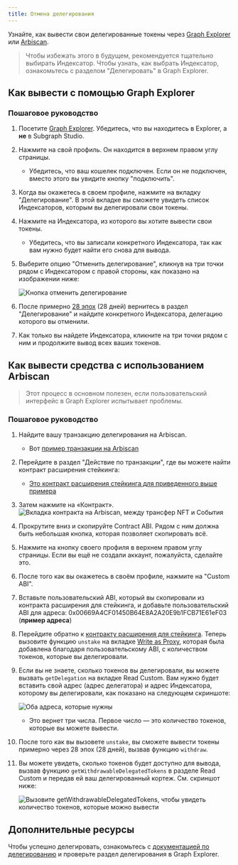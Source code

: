 ```yaml
---
title: Отмена делегирования
---
```


Узнайте, как вывести свои делегированные токены через [Graph Explorer](https://thegraph.com/explorer) или [Arbiscan](https://arbiscan.io/).

> Чтобы избежать этого в будущем, рекомендуется тщательно выбирать Индексатор. Чтобы узнать, как выбрать Индексатор, ознакомьтесь с разделом "Делегировать" в Graph Explorer.

## Как вывести с помощью Graph Explorer

### Пошаговое руководство

1. Посетите [Graph Explorer](https://thegraph.com/explorer). Убедитесь, что вы находитесь в Explorer, а **не** в Subgraph Studio.

2. Нажмите на свой профиль. Он находится в верхнем правом углу страницы.
   - Убедитесь, что ваш кошелек подключен. Если он не подключен, вместо этого вы увидите кнопку "подключить".

3. Когда вы окажетесь в своем профиле, нажмите на вкладку "Делегирование". В этой вкладке вы сможете увидеть список Индексаторов, которым вы делегировали свои токены.

4. Нажмите на Индексатора, из которого вы хотите вывести свои токены.
   - Убедитесь, что вы записали конкретного Индексатора, так как вам нужно будет найти его снова для вывода.

5. Выберите опцию "Отменить делегирование", кликнув на три точки рядом с Индексатором с правой стороны, как показано на изображении ниже:

   ![Кнопка отменить делегирование](/img/undelegate-button.png)

6. После примерно [28 эпох](https://thegraph.com/explorer/network/epochs?chain=arbitrum-one) (28 дней) вернитесь в раздел "Делегирование" и найдите конкретного Индексатора, делегацию которого вы отменили.

7. Как только вы найдете Индексатора, кликните на три точки рядом с ним и продолжите вывод всех ваших токенов.

## Как вывести средства с использованием Arbiscan

> Этот процесс в основном полезен, если пользовательский интерфейс в Graph Explorer испытывает проблемы.

### Пошаговое руководство

1. Найдите вашу транзакцию делегирования на Arbiscan.
   - Вот [пример транзакции на Arbiscan](https://arbiscan.io/tx/0xcf2110eac897099f821064445041031efb32786392bdbe7544a4cb7a6b2e4f9a)

2. Перейдите в раздел "Действие по транзакции", где вы можете найти контракт расширения стейкинга:
   - [Это контракт расширения стейкинга для приведенного выше примера](https://arbiscan.io/address/0x00669A4CF01450B64E8A2A20E9b1FCB71E61eF03)

3. Затем нажмите на «Контракт». ![Вкладка контракта на Arbiscan, между трансфер NFT и События](/img/arbiscan-contract.png)

4. Прокрутите вниз и скопируйте Contract ABI. Рядом с ним должна быть небольшая кнопка, которая позволяет скопировать всё.

5. Нажмите на кнопку своего профиля в верхнем правом углу страницы. Если вы ещё не создали аккаунт, пожалуйста, сделайте это.

6. После того как вы окажетесь в своём профиле, нажмите на "Custom ABI".

7. Вставьте пользовательский ABI, который вы скопировали из контракта расширения для стейкинга, и добавьте пользовательский ABI для адреса: 0x00669A4CF01450B64E8A2A20E9b1FCB71E61eF03 (**пример адреса**)

8. Перейдите обратно к [контракту расширения для стейкинга](https://arbiscan.io/address/0x00669A4CF01450B64E8A2A20E9b1FCB71E61eF03#writeProxyContract). Теперь вызовите функцию `unstake` на вкладке [Write as Proxy](https://arbiscan.io/address/0x00669A4CF01450B64E8A2A20E9b1FCB71E61eF03#writeProxyContract), которая была добавлена благодаря пользовательскому ABI, с количеством токенов, которые вы делегировали.

9. Если вы не знаете, сколько токенов вы делегировали, вы можете вызвать `getDelegation` на вкладке Read Custom. Вам нужно будет вставить свой адрес (адрес делегатора) и адрес Индексатора, которому вы делегировали, как показано на следующем скриншоте:

   ![Оба адреса, которые нужны](/img/get-delegate.png)
   - Это вернет три числа. Первое число — это количество токенов, которые вы можете вывести.

10. После того как вы вызовете `unstake`, вы сможете вывести токены примерно через 28 эпох (28 дней), вызвав функцию `withdraw`.

11. Вы можете увидеть, сколько токенов будет доступно для вывода, вызвав функцию `getWithdrawableDelegatedTokens` в разделе Read Custom и передав ей ваш делегированный кортеж. См. скриншот ниже:

    ![Вызовите `getWithdrawableDelegatedTokens`, чтобы увидеть количество токенов, которые можно вывести](/img/withdraw-available.png)

## Дополнительные ресурсы

Чтобы успешно делегировать, ознакомьтесь с [документацией по делегированию](/resources/roles/delegating/delegating/) и проверьте раздел делегирования в Graph Explorer.
